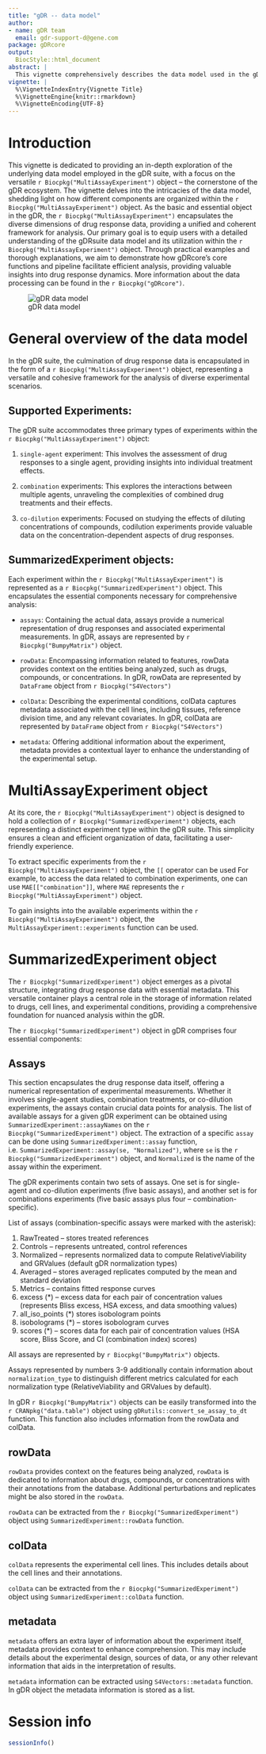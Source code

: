 ```yaml
---
title: "gDR -- data model"
author:
- name: gDR team
  email: gdr-support-d@gene.com 
package: gDRcore
output:
  BiocStyle::html_document
abstract: |
  This vignette comprehensively describes the data model used in the gDRsuite.
vignette: |
  %\VignetteIndexEntry{Vignette Title}
  %\VignetteEngine{knitr::rmarkdown}
  %\VignetteEncoding{UTF-8}
---
```


# Introduction

This vignette is dedicated to providing an in-depth exploration of the underlying data model employed in the gDR suite, with a focus on the versatile `r Biocpkg("MultiAssayExperiment")` object – the cornerstone of the gDR ecosystem. The vignette delves into the intricacies of the data model, shedding light on how different components are organized within the `r Biocpkg("MultiAssayExperiment")` object. As the basic and essential object in the gDR, the `r Biocpkg("MultiAssayExperiment")` encapsulates the diverse dimensions of drug response data, providing a unified and coherent framework for analysis. Our primary goal is to equip users with a detailed understanding of the gDRsuite data model and its utilization within the `r Biocpkg("MultiAssayExperiment")` object. Through practical examples and thorough explanations, we aim to demonstrate how gDRcore's core functions and pipeline facilitate efficient analysis, providing valuable insights into drug response dynamics. More information about the data processing can be found in the `r Biocpkg("gDRcore")`.

![gDR data model](data_model.svg)



# General overview of the data model

In the gDR suite, the culmination of drug response data is encapsulated in the form of a `r Biocpkg("MultiAssayExperiment")` object, representing a versatile and cohesive framework for the analysis of diverse experimental scenarios.

## Supported Experiments:
The gDR suite accommodates three primary types of experiments within the `r Biocpkg("MultiAssayExperiment")` object:

1. `single-agent` experiment: This involves the assessment of drug responses to a single agent, providing insights into individual treatment effects.

2. `combination` experiments: This explores the interactions between multiple agents, unraveling the complexities of combined drug treatments and their effects.

3. `co-dilution` experiments: Focused on studying the effects of diluting concentrations of compounds, codilution experiments provide valuable data on the concentration-dependent aspects of drug responses.

## SummarizedExperiment objects:
Each experiment within the `r Biocpkg("MultiAssayExperiment")` is represented as a `r Biocpkg("SummarizedExperiment")` object. This encapsulates the essential components necessary for comprehensive analysis:

* `assays`: Containing the actual data, assays provide a numerical representation of drug responses and associated experimental measurements. In gDR, assays are represented by `r Biocpkg("BumpyMatrix")` object.

* `rowData`: Encompassing information related to features, rowData provides context on the entities being analyzed, such as drugs, compounds, or concentrations. In gDR, rowData are represented by `DataFrame` object from `r Biocpkg("S4Vectors")`

* `colData`: Describing the experimental conditions, colData captures metadata associated with the cell lines, including tissues, reference division time, and any relevant covariates. In gDR, colData are represented by `DataFrame` object from `r Biocpkg("S4Vectors")`

* `metadata`: Offering additional information about the experiment, metadata provides a contextual layer to enhance the understanding of the experimental setup.


# MultiAssayExperiment object

At its core, the `r Biocpkg("MultiAssayExperiment")` object is designed to hold a collection of `r Biocpkg("SummarizedExperiment")` objects, each representing a distinct experiment type within the gDR suite. This simplicity ensures a clean and efficient organization of data, facilitating a user-friendly experience.

To extract specific experiments from the `r Biocpkg("MultiAssayExperiment")` object, the `[[` operator can be used For example, to access the data related to combination experiments, one can use `MAE[["combination"]]`, where `MAE` represents the `r Biocpkg("MultiAssayExperiment")` object.

To gain insights into the available experiments within the `r Biocpkg("MultiAssayExperiment")` object, the `MultiAssayExperiment::experiments` function can be used.


# SummarizedExperiment object

The `r Biocpkg("SummarizedExperiment")` object emerges as a pivotal structure, integrating drug response data with essential metadata. This versatile container plays a central role in the storage of information related to drugs, cell lines, and experimental conditions, providing a comprehensive foundation for nuanced analysis within the gDR.

The `r Biocpkg("SummarizedExperiment")` object in gDR comprises four essential components:

## Assays

This section encapsulates the drug response data itself, offering a numerical representation of experimental measurements. Whether it involves single-agent studies, combination treatments, or co-dilution experiments, the assays contain crucial data points for analysis. The list of available assays for a given gDR experiment can be obtained using `SummarizedExperiment::assayNames` on the `r Biocpkg("SummarizedExperiment")` object. The extraction of a specific `assay` can be done using `SummarizedExperiment::assay` function, i.e. `SummarizedExperiment::assay(se, "Normalized")`, where `se` is the `r Biocpkg("SummarizedExperiment")` object, and `Normalized` is the name of the assay within the experiment.

The gDR experiments contain two sets of assays. One set is for single-agent and co-dilution experiments (five basic assays), and another set is for combinations experiments (five basic assays plus four -- combination-specific).

List of assays (combination-specific assays were marked with the asterisk):

1. RawTreated -- stores treated references
2. Controls -- represents untreated, control references
3. Normalized -- represents normalized data to compute RelativeViability and GRValues (default gDR normalization types)
4. Averaged -- stores averaged replicates computed by the mean and standard deviation
5. Metrics -- contains fitted response curves
6. excess (*) -- excess data for each pair of concentration values (represents Bliss excess, HSA excess, and data smoothing values)
7. all_iso_points (*) stores isobologram points
8. isobolograms (*) -- stores isobologram curves
9. scores (*) -- scores data for each pair of concentration values (HSA score, Bliss Score, and CI (combination index) scores)

All assays are represented by `r Biocpkg("BumpyMatrix")` objects.

Assays represented by numbers 3-9 additionally contain information about `normalization_type` to distinguish different metrics calculated for each normalization type (RelativeViability and GRValues by default).

In gDR `r Biocpkg("BumpyMatrix")` objects can be easily transformed into the `r CRANpkg("data.table")` object using `gDRutils::convert_se_assay_to_dt` function. This function also includes information from the rowData and colData.


## rowData

`rowData` provides context on the features being analyzed, `rowData` is dedicated to information about drugs, compounds, or concentrations with their annotations from the database. Additional perturbations and replicates might be also stored in the `rowData`.

`rowData` can be extracted from the `r Biocpkg("SummarizedExperiment")` object using `SummarizedExperiment::rowData` function.

## colData

`colData` represents the experimental cell lines. This includes details about the cell lines and their annotations.

`colData` can be extracted from the `r Biocpkg("SummarizedExperiment")` object using `SummarizedExperiment::colData` function.

## metadata

`metadata` offers an extra layer of information about the experiment itself, metadata provides context to enhance comprehension. This may include details about the experimental design, sources of data, or any other relevant information that aids in the interpretation of results.

`metadata` information can be extracted using `S4Vectors::metadata` function. In gDR object the metadata information is stored as a list.




# Session info {.unnumbered}

```r
sessionInfo()
```
